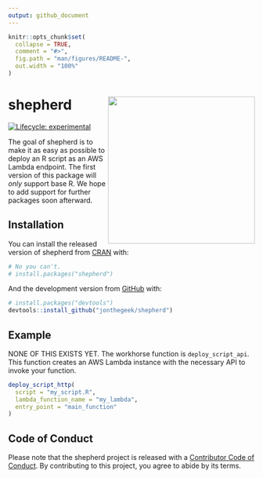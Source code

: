 ```yaml
---
output: github_document
---
```


<!-- README.md is generated from README.Rmd. Please edit that file -->

```r
knitr::opts_chunk$set(
  collapse = TRUE,
  comment = "#>",
  fig.path = "man/figures/README-",
  out.width = "100%"
)
```

# shepherd <img src='man/figures/logo.svg' align="right" height="300" />

<!-- badges: start -->
[![Lifecycle: experimental](https://img.shields.io/badge/lifecycle-experimental-orange.svg)](https://www.tidyverse.org/lifecycle/#experimental)
<!-- badges: end -->

The goal of shepherd is to make it as easy as possible to deploy an R script as an AWS Lambda endpoint.
The first version of this package will *only* support base R.
We hope to add support for further packages soon afterward.

## Installation

You can install the released version of shepherd from [CRAN](https://CRAN.R-project.org) with:

``` r
# No you can't.
# install.packages("shepherd")
```

And the development version from [GitHub](https://github.com/) with:

``` r
# install.packages("devtools")
devtools::install_github("jonthegeek/shepherd")
```
## Example

NONE OF THIS EXISTS YET.
The workhorse function is `deploy_script_api`.
This function creates an AWS Lambda instance with the necessary API to invoke your function.

```r
deploy_script_http(
  script = "my_script.R",
  lambda_function_name = "my_lambda",
  entry_point = "main_function"
)
```

## Code of Conduct

Please note that the shepherd project is released with a [Contributor Code of Conduct](https://contributor-covenant.org/version/2/0/CODE_OF_CONDUCT.html). By contributing to this project, you agree to abide by its terms.
